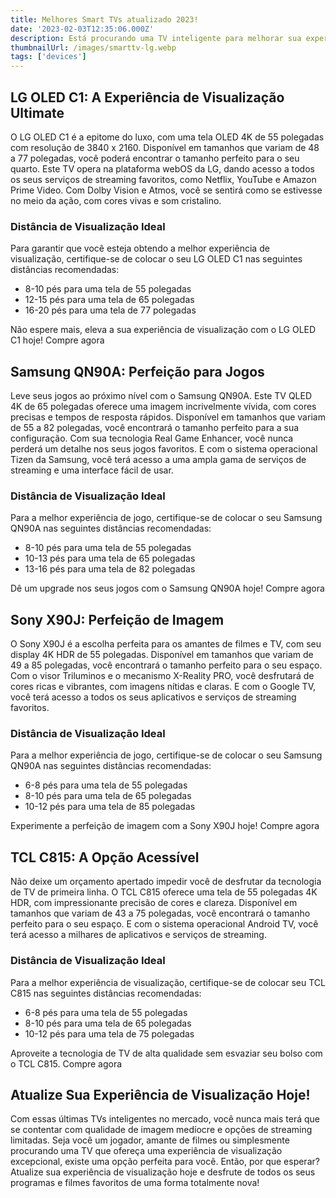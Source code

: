 ```yaml
---
title: Melhores Smart TVs atualizado 2023!
date: '2023-02-03T12:35:06.000Z'
description: Está procurando uma TV inteligente para melhorar sua experiência de visualização em casa? Você está no lugar certo! Aqui, apresentamos as duas últimas opções de TVs inteligentes no mercado brasileiro, com especificações técnicas detalhadas e informações sobre como posicionar a TV, distância da tela e muito mais.
thumbnailUrl: /images/smarttv-lg.webp
tags: ['devices']
---
```


## LG OLED C1: A Experiência de Visualização Ultimate

O LG OLED C1 é a epitome do luxo, com uma tela OLED 4K de 55 polegadas com resolução de 3840 x 2160. Disponível em tamanhos que variam de 48 a 77 polegadas, você poderá encontrar o tamanho perfeito para o seu quarto. Este TV opera na plataforma webOS da LG, dando acesso a todos os seus serviços de streaming favoritos, como Netflix, YouTube e Amazon Prime Video. Com Dolby Vision e Atmos, você se sentirá como se estivesse no meio da ação, com cores vivas e som cristalino.

### Distância de Visualização Ideal

Para garantir que você esteja obtendo a melhor experiência de visualização, certifique-se de colocar o seu LG OLED C1 nas seguintes distâncias recomendadas:

-   8-10 pés para uma tela de 55 polegadas
-   12-15 pés para uma tela de 65 polegadas
-   16-20 pés para uma tela de 77 polegadas

Não espere mais, eleva a sua experiência de visualização com o LG OLED C1 hoje! Compre agora

## Samsung QN90A: Perfeição para Jogos

Leve seus jogos ao próximo nível com o Samsung QN90A. Este TV QLED 4K de 65 polegadas oferece uma imagem incrivelmente vívida, com cores precisas e tempos de resposta rápidos. Disponível em tamanhos que variam de 55 a 82 polegadas, você encontrará o tamanho perfeito para a sua configuração. Com sua tecnologia Real Game Enhancer, você nunca perderá um detalhe nos seus jogos favoritos. E com o sistema operacional Tizen da Samsung, você terá acesso a uma ampla gama de serviços de streaming e uma interface fácil de usar.

### Distância de Visualização Ideal

Para a melhor experiência de jogo, certifique-se de colocar o seu Samsung QN90A nas seguintes distâncias recomendadas:

-   8-10 pés para uma tela de 55 polegadas
-   10-13 pés para uma tela de 65 polegadas
-   13-16 pés para uma tela de 82 polegadas

Dê um upgrade nos seus jogos com o Samsung QN90A hoje! Compre agora

## Sony X90J: Perfeição de Imagem

O Sony X90J é a escolha perfeita para os amantes de filmes e TV, com seu display 4K HDR de 55 polegadas. Disponível em tamanhos que variam de 49 a 85 polegadas, você encontrará o tamanho perfeito para o seu espaço. Com o visor Triluminos e o mecanismo X-Reality PRO, você desfrutará de cores ricas e vibrantes, com imagens nítidas e claras. E com o Google TV, você terá acesso a todos os seus aplicativos e serviços de streaming favoritos.

### Distância de Visualização Ideal

Para a melhor experiência de jogo, certifique-se de colocar o seu Samsung QN90A nas seguintes distâncias recomendadas:

-   6-8 pés para uma tela de 55 polegadas
-   8-10 pés para uma tela de 65 polegadas
-   10-12 pés para uma tela de 85 polegadas

Experimente a perfeição de imagem com a Sony X90J hoje! Compre agora

## TCL C815: A Opção Acessível

Não deixe um orçamento apertado impedir você de desfrutar da tecnologia de TV de primeira linha. O TCL C815 oferece uma tela de 55 polegadas 4K HDR, com impressionante precisão de cores e clareza. Disponível em tamanhos que variam de 43 a 75 polegadas, você encontrará o tamanho perfeito para o seu espaço. E com o sistema operacional Android TV, você terá acesso a milhares de aplicativos e serviços de streaming.

### Distância de Visualização Ideal

Para a melhor experiência de visualização, certifique-se de colocar seu TCL C815 nas seguintes distâncias recomendadas:

-   6-8 pés para uma tela de 55 polegadas
-   8-10 pés para uma tela de 65 polegadas
-   10-12 pés para uma tela de 75 polegadas

Aproveite a tecnologia de TV de alta qualidade sem esvaziar seu bolso com o TCL C815. Compre agora

## Atualize Sua Experiência de Visualização Hoje!

Com essas últimas TVs inteligentes no mercado, você nunca mais terá que se contentar com qualidade de imagem medíocre e opções de streaming limitadas. Seja você um jogador, amante de filmes ou simplesmente procurando uma TV que ofereça uma experiência de visualização excepcional, existe uma opção perfeita para você. Então, por que esperar? Atualize sua experiência de visualização hoje e desfrute de todos os seus programas e filmes favoritos de uma forma totalmente nova!
